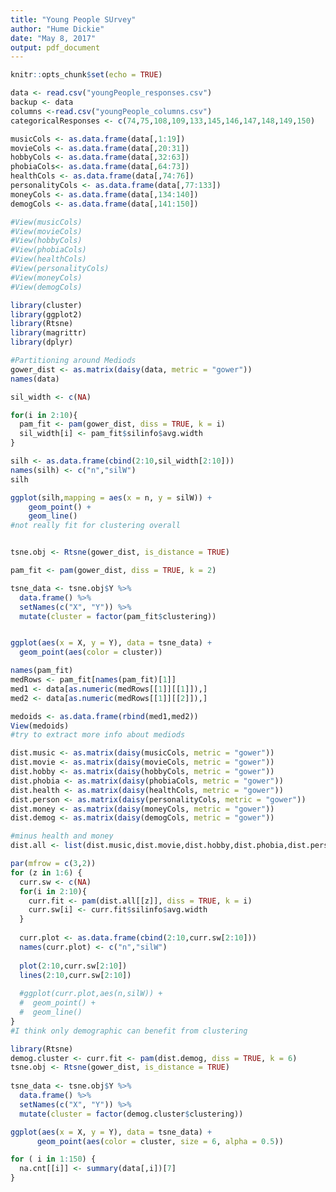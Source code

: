 ```yaml
---
title: "Young People SUrvey"
author: "Hume Dickie"
date: "May 8, 2017"
output: pdf_document
---
```


```r
knitr::opts_chunk$set(echo = TRUE)
```

```r
data <- read.csv("youngPeople_responses.csv")
backup <- data
columns <-read.csv("youngPeople_columns.csv")
categoricalResponses <- c(74,75,108,109,133,145,146,147,148,149,150)

musicCols <- as.data.frame(data[,1:19])
movieCols <- as.data.frame(data[,20:31])
hobbyCols <- as.data.frame(data[,32:63])
phobiaCols<- as.data.frame(data[,64:73])
healthCols <- as.data.frame(data[,74:76])
personalityCols <- as.data.frame(data[,77:133])
moneyCols <- as.data.frame(data[,134:140])
demogCols <- as.data.frame(data[,141:150])

#View(musicCols)
#View(movieCols)
#View(hobbyCols)
#View(phobiaCols)
#View(healthCols)
#View(personalityCols)
#View(moneyCols)
#View(demogCols)
```

```r
library(cluster)
library(ggplot2)
library(Rtsne)
library(magrittr)
library(dplyr)

#Partitioning around Mediods
gower_dist <- as.matrix(daisy(data, metric = "gower"))
names(data)

sil_width <- c(NA)

for(i in 2:10){
  pam_fit <- pam(gower_dist, diss = TRUE, k = i)
  sil_width[i] <- pam_fit$silinfo$avg.width
}

silh <- as.data.frame(cbind(2:10,sil_width[2:10]))
names(silh) <- c("n","silW")
silh

ggplot(silh,mapping = aes(x = n, y = silW)) +
    geom_point() + 
    geom_line()
#not really fit for clustering overall


tsne.obj <- Rtsne(gower_dist, is_distance = TRUE)

pam_fit <- pam(gower_dist, diss = TRUE, k = 2)

tsne_data <- tsne.obj$Y %>%
  data.frame() %>%
  setNames(c("X", "Y")) %>%
  mutate(cluster = factor(pam_fit$clustering))


ggplot(aes(x = X, y = Y), data = tsne_data) +
  geom_point(aes(color = cluster))

names(pam_fit)
medRows <- pam_fit[names(pam_fit)[1]]
med1 <- data[as.numeric(medRows[[1]][[1]]),]
med2 <- data[as.numeric(medRows[[1]][[2]]),]

medoids <- as.data.frame(rbind(med1,med2))
View(medoids)
#try to extract more info about mediods
```

```r
dist.music <- as.matrix(daisy(musicCols, metric = "gower"))
dist.movie <- as.matrix(daisy(movieCols, metric = "gower"))
dist.hobby <- as.matrix(daisy(hobbyCols, metric = "gower"))
dist.phobia <- as.matrix(daisy(phobiaCols, metric = "gower"))
dist.health <- as.matrix(daisy(healthCols, metric = "gower"))
dist.person <- as.matrix(daisy(personalityCols, metric = "gower"))
dist.money <- as.matrix(daisy(moneyCols, metric = "gower"))
dist.demog <- as.matrix(daisy(demogCols, metric = "gower"))

#minus health and money
dist.all <- list(dist.music,dist.movie,dist.hobby,dist.phobia,dist.person,dist.demog)

par(mfrow = c(3,2))
for (z in 1:6) {
  curr.sw <- c(NA)
  for(i in 2:10){
    curr.fit <- pam(dist.all[[z]], diss = TRUE, k = i)
    curr.sw[i] <- curr.fit$silinfo$avg.width
  }
  
  curr.plot <- as.data.frame(cbind(2:10,curr.sw[2:10]))
  names(curr.plot) <- c("n","silW")
  
  plot(2:10,curr.sw[2:10])
  lines(2:10,curr.sw[2:10])
  
  #ggplot(curr.plot,aes(n,silW)) +
  #  geom_point() +
  #  geom_line()
}
#I think only demographic can benefit from clustering


```

```r
library(Rtsne)
demog.cluster <- curr.fit <- pam(dist.demog, diss = TRUE, k = 6)
tsne.obj <- Rtsne(gower_dist, is_distance = TRUE)
    
tsne_data <- tsne.obj$Y %>%
  data.frame() %>%
  setNames(c("X", "Y")) %>%
  mutate(cluster = factor(demog.cluster$clustering))

ggplot(aes(x = X, y = Y), data = tsne_data) +
      geom_point(aes(color = cluster, size = 6, alpha = 0.5))

for ( i in 1:150) {
  na.cnt[[i]] <- summary(data[,i])[7]
}
```